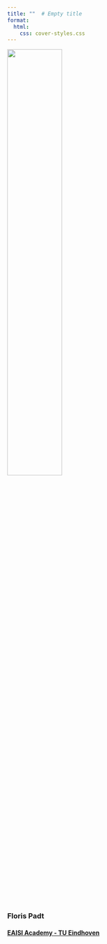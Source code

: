 ```yaml
---
title: ""  # Empty title
format:
  html:
    css: cover-styles.css
---
```


::: {.cover-container}
![](images/logo_transp.png){width=50% fig-align="center" .cover-image}

### Floris Padt {.author-name}

#### [EAISI Academy - TU Eindhoven][eaisi]{target="_blank" .institution}
:::

[eaisi]: https://www.tue.nl/en/research/institutes/eindhoven-artificial-intelligence-systems-institute/ai-education/professional-education/programs-voor-professionals/mastering-data-ai-mdai
